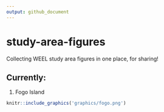 ```yaml
---
output: github_document
---
```


# study-area-figures

Collecting WEEL study area figures in one place, for sharing! 


## Currently:
1. Fogo Island


```r
knitr::include_graphics('graphics/fogo.png')
```
